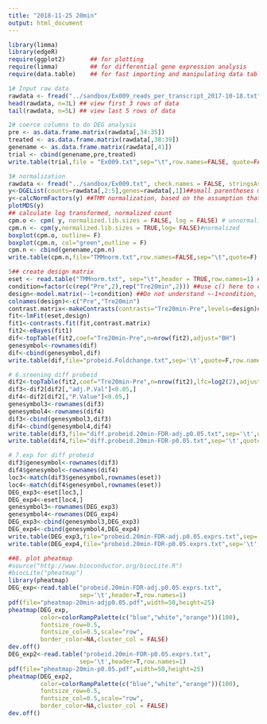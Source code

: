 ```yaml
---
title: "2018-11-25 20min"
output: html_document
---
```


```r
library(limma)
library(edgeR)
require(ggplot2)       ## for plotting
require(limma)         ## for differential gene expression analysis
require(data.table)    ## for fast importing and manipulating data tables
```


```r
1# Input raw data
rawdata <- fread("../sandbox/Ex009_reads_per_transcript_2017-10-18.txt", check.names = FALSE, stringsAsFactors = FALSE)  ## for the logical arguments, space are needed
head(rawdata, n=3L) ## view first 3 rows of data
tail(rawdata, n=5L) ## view last 5 rows of data
```

```r
2# coerce columns to do DEG analysis
pre <- as.data.frame.matrix(rawdata[,34:35])
treated <- as.data.frame.matrix(rawdata[,38:39])
genename <- as.data.frame.matrix(rawdata[,41])
trial <- cbind(genename,pre,treated)
write.table(trial,file = "Ex009.txt",sep="\t",row.names=FALSE, quote=FALSE) ## still don't know whether I need sep="\t" here, quote = FALSE means nothing is quoted
```

```r
3# normalization
rawdata <- fread("../sandbox/Ex009.txt", check.names = FALSE, stringsAsFactors = FALSE)
y<-DGEList(counts=rawdata[,2:5],genes=rawdata[,1])##small parentheses means function, [,]means lines or rows of matrix ##
y<-calcNormFactors(y) ##TMM normalization, based on the assumption that the majority of genes are not DEGs
plotMDS(y)
## calculate log transformed, normalized count
cpm.o <- cpm( y, normalized.lib.sizes = FALSE, log = FALSE) # unnormalized
cpm.n <- cpm(y,normalized.lib.sizes = TRUE,log= FALSE)#normalized
boxplot(cpm.o, outline= F)
boxplot(cpm.n, col="green",outline = F)
cpm.n <- cbind(genename,cpm.n)
write.table(cpm.n,file="TMMnorm.txt",row.names=FALSE,sep="\t",quote=F) 
```

```r
5## create design matrix
eset <- read.table("TMMnorm.txt", sep="\t",header = TRUE,row.names=1) ## why we need sep="\t",rownames=1 whether we have the first column for our row names, rather than included into the datafram, which could be no numeric.
condition=factor(c(rep("Pre",2),rep("Tre20min",2))) ##use c() here to combine arguments into a vector, factor() needs a vector of data
design<-model.matrix(~-1+condition) ##Do not understand ~-1+condition, the object used in model.matrix should be an appropriate class, will get a matrix after run this function 
colnames(design)<-c("Pre","Tre20min")
contrast.matrix<-makeContrasts(contrasts="Tre20min-Pre",levels=design)##construct a contrast matrix, contrasts:character vector specify contrasts, levels: character vector or factor naming the parameters of which contrasts are desired?
fit<-lmFit(eset,design)
fit1<-contrasts.fit(fit,contrast.matrix)
fit2<-eBayes(fit1)
dif<-topTable(fit2,coef="Tre20min-Pre",n=nrow(fit2),adjust="BH")
genesymbol<-rownames(dif)
dif<-cbind(genesymbol,dif)
write.table(dif,file="probeid.Foldchange.txt",sep='\t',quote=F,row.names=F)
```
```r
# 6.sreening diff probeid
dif2<-topTable(fit2,coef="Tre20min-Pre",n=nrow(fit2),lfc=log2(2),adjust="BH")## Extract a table of the top-ranked genes from a linear model fit. lcf: minimum absolute log2-fold-change required. topTable and topTableF include only genes with (at least one) absolute log-fold-changes greater than lfc.
dif3<-dif2[dif2[,"adj.P.Val"]<0.05,]
dif4<-dif2[dif2[,"P.Value"]<0.05,]
genesymbol3<-rownames(dif3)
genesymbol4<-rownames(dif4)
dif3<-cbind(genesymbol3,dif3)
dif4<-cbind(genesymbol4,dif4)
write.table(dif3,file="diff.probeid.20min-FDR-adj.p0.05.txt",sep='\t',quote=F,row.names=F)
write.table(dif4,file="diff.probeid.20min-FDR-p0.05.txt",sep='\t',quote=F,row.names=F)

# 7.exp for diff probeid
dif3$genesymbol<-rownames(dif3)
dif4$genesymbol<-rownames(dif4)
loc3<-match(dif3$genesymbol,rownames(eset))
loc4<-match(dif4$genesymbol,rownames(eset))
DEG_exp3<-eset[loc3,]
DEG_exp4<-eset[loc4,]
genesymbol3<-rownames(DEG_exp3)
genesymbol4<-rownames(DEG_exp4)
DEG_exp3<-cbind(genesymbol3,DEG_exp3)
DEG_exp4<-cbind(genesymbol4,DEG_exp4)
write.table(DEG_exp3,file="probeid.20min-FDR-adj.p0.05.exprs.txt",sep='\t',quote=F,row.names=F)
write.table(DEG_exp4,file="probeid.20min-FDR-p0.05.exprs.txt",sep='\t',quote=F,row.names=F)
```


```r
##8. plot pheatmap
#source("http://www.bioconductor.org/biocLite.R")
#biocLite("pheatmap")
library(pheatmap)
DEG_exp<-read.table("probeid.20min-FDR-adj.p0.05.exprs.txt",
                    sep='\t',header=T,row.names=1)
pdf(file="pheatmap-20min-adjp0.05.pdf",width=50,height=25)
pheatmap(DEG_exp,
         color=colorRampPalette(c("blue","white","orange"))(100),
         fontsize_row=0.5,
         fontsize_col=0.5,scale="row",
         border_color=NA,cluster_col = FALSE)
dev.off()
DEG_exp2<-read.table("probeid.20min-FDR-p0.05.exprs.txt",
                    sep='\t',header=T,row.names=1)
pdf(file="pheatmap-20min-p0.05.pdf",width=50,height=25)
pheatmap(DEG_exp2,
         color=colorRampPalette(c("blue","white","orange"))(100),
         fontsize_row=0.5,
         fontsize_col=0.5,scale="row",
         border_color=NA,cluster_col = FALSE)
dev.off()
```